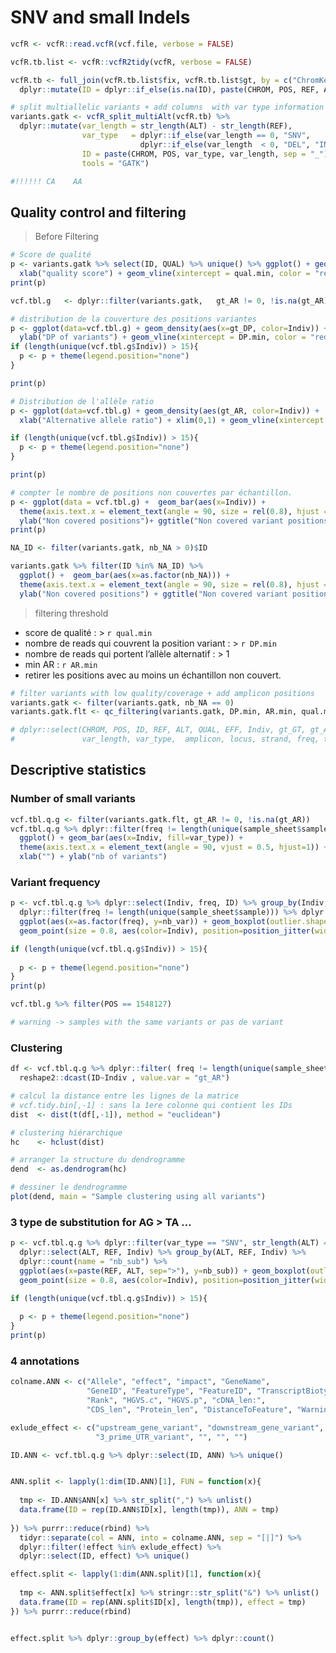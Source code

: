 # SNV and small Indels



```r

vcfR <- vcfR::read.vcfR(vcf.file, verbose = FALSE)

vcfR.tb.list <- vcfR::vcfR2tidy(vcfR, verbose = FALSE)

vcfR.tb <- full_join(vcfR.tb.list$fix, vcfR.tb.list$gt, by = c("ChromKey", "POS")) %>% 
  dplyr::mutate(ID = dplyr::if_else(is.na(ID), paste(CHROM, POS, REF, ALT, sep="_"), ID)) 

# split multiallelic variants + add columns  with var type information
variants.gatk <- vcfR_split_multiAlt(vcfR.tb) %>% 
  dplyr::mutate(var_length = str_length(ALT) - str_length(REF),
                var_type   = dplyr::if_else(var_length == 0, "SNV", 
                             dplyr::if_else(var_length  < 0, "DEL", "INS")),
                ID = paste(CHROM, POS, var_type, var_length, sep = "_"),
                tools = "GATK")

#!!!!!! CA    AA   
```

## Quality control and filtering

> Before Filtering

```r

# Score de qualité
p <- variants.gatk %>% select(ID, QUAL) %>% unique() %>% ggplot() + geom_density(aes(QUAL)) + xlim(0,200) +
  xlab("quality score") + geom_vline(xintercept = qual.min, color = "red") + ggtitle("Variant quality score distribution")
print(p)

vcf.tbl.g   <- dplyr::filter(variants.gatk,   gt_AR != 0, !is.na(gt_AR))

# distribution de la couverture des positions variantes
p <- ggplot(data=vcf.tbl.g) + geom_density(aes(x=gt_DP, color=Indiv)) + xlim(0,50) +
  ylab("DP of variants") + geom_vline(xintercept = DP.min, color = "red") + ggtitle("Variant depth of coverage distribution")
if (length(unique(vcf.tbl.g$Indiv)) > 15){
  p <- p + theme(legend.position="none")
}

print(p)

# Distribution de l'allèle ratio
p <- ggplot(data=vcf.tbl.g) + geom_density(aes(gt_AR, color=Indiv)) + 
  xlab("Alternative allele ratio") + xlim(0,1) + geom_vline(xintercept = AR.min, color = "red")+ ggtitle("Variant allele ratio distribution")

if (length(unique(vcf.tbl.g$Indiv)) > 15){
  p <- p + theme(legend.position="none")
}

print(p)

# compter le nombre de positions non couvertes par échantillon.
p <- ggplot(data = vcf.tbl.g) +  geom_bar(aes(x=Indiv)) + 
  theme(axis.text.x = element_text(angle = 90, size = rel(0.8), hjust = 0)) + xlab("") + 
  ylab("Non covered positions")+ ggtitle("Non covered variant positions")
print(p)

```

```r
NA_ID <- filter(variants.gatk, nb_NA > 0)$ID

variants.gatk %>% filter(ID %in% NA_ID) %>% 
  ggplot() +  geom_bar(aes(x=as.factor(nb_NA))) + 
  theme(axis.text.x = element_text(angle = 90, size = rel(0.8), hjust = 0)) + xlab("") + 
  ylab("Non covered positions") + ggtitle("Non covered variant positions")


```


> filtering threshold

* score de qualité : > `r qual.min`
* nombre de reads qui couvrent la position variant : > `r DP.min`
* nombre de reads qui portent l'allèle alternatif : > 1
* min AR : `r AR.min`
* retirer les positions avec au moins un échantillon non couvert.



```r

# filter variants with low quality/coverage + add amplicon positions
variants.gatk <- filter(variants.gatk, nb_NA == 0)
variants.gatk.flt <- qc_filtering(variants.gatk, DP.min, AR.min, qual.min)

# dplyr::select(CHROM, POS, ID, REF, ALT, QUAL, EFF, Indiv, gt_GT, gt_AD, gt_DP, gt_AR, 
#               var_length, var_type,  amplicon, locus, strand, freq, tools) 

```



## Descriptive statistics

### Number of small variants

```r

vcf.tbl.q.g <- filter(variants.gatk.flt, gt_AR != 0, !is.na(gt_AR))
vcf.tbl.q.g %>% dplyr::filter(freq != length(unique(sample_sheet$sample))) %>% dplyr::select(ID, gt_AR, Indiv, var_type) %>% unique() %>% 
  ggplot() + geom_bar(aes(x=Indiv, fill=var_type)) + 
  theme(axis.text.x = element_text(angle = 90, vjust = 0.5, hjust=1)) + 
  xlab("") + ylab("nb of variants")
```

### Variant frequency

```r

p <- vcf.tbl.q.g %>% dplyr::select(Indiv, freq, ID) %>% group_by(Indiv, freq) %>% 
  dplyr::filter(freq != length(unique(sample_sheet$sample))) %>% dplyr::count(name = "nb_var") %>% 
  ggplot(aes(x=as.factor(freq), y=nb_var)) + geom_boxplot(outlier.shape = NA) +
  geom_point(size = 0.8, aes(color=Indiv), position=position_jitter(width = 0.2)) + xlab("freq in samples") + ylab("# variants")

if (length(unique(vcf.tbl.q.g$Indiv)) > 15){
  
  p <- p + theme(legend.position="none")
}
print(p)

vcf.tbl.g %>% filter(POS == 1548127)

# warning -> samples with the same variants or pas de variant
```

### Clustering

```r

df <- vcf.tbl.q.g %>% dplyr::filter( freq != length(unique(sample_sheet$sample))) %>% dplyr::select(ID, gt_AR, Indiv) %>% 
  reshape2::dcast(ID~Indiv , value.var = "gt_AR") 

# calcul la distance entre les lignes de la matrice
# vcf.tidy.bin[,-1] : sans la 1ere colonne qui contient les IDs
dist  <- dist(t(df[,-1]), method = "euclidean")

# clustering hiérarchique
hc    <- hclust(dist)

# arranger la structure du dendrogramme
dend  <- as.dendrogram(hc)

# dessiner le dendrogramme
plot(dend, main = "Sample clustering using all variants")
```


### 3 type de substitution for AG > TA ...

```r

p <- vcf.tbl.q.g %>% dplyr::filter(var_type == "SNV", str_length(ALT) == 1) %>% 
  dplyr::select(ALT, REF, Indiv) %>% group_by(ALT, REF, Indiv) %>% 
  dplyr::count(name = "nb_sub") %>% 
  ggplot(aes(x=paste(REF, ALT, sep=">"), y=nb_sub)) + geom_boxplot(outlier.shape = NA) +
  geom_point(size = 0.8, aes(color=Indiv), position=position_jitter(width = 0.2))

if (length(unique(vcf.tbl.q.g$Indiv)) > 15){
  
  p <- p + theme(legend.position="none")
}
print(p)

```




### 4 annotations
```r

colname.ANN <- c("Allele", "effect", "impact", "GeneName", 
                 "GeneID", "FeatureType", "FeatureID", "TranscriptBiotype", 
                 "Rank", "HGVS.c", "HGVS.p", "cDNA_len:", 
                 "CDS_len", "Protein_len", "DistanceToFeature", "Warnings")

exlude_effect <- c("upstream_gene_variant", "downstream_gene_variant", "intergenic_region", "intragenic_variant", "intragenic_variant", 
                   "3_prime_UTR_variant", "", "", "")

ID.ANN <- vcf.tbl.q.g %>% dplyr::select(ID, ANN) %>% unique() 


ANN.split <- lapply(1:dim(ID.ANN)[1], FUN = function(x){
  
  tmp <- ID.ANN$ANN[x] %>% str_split(",") %>% unlist()
  data.frame(ID = rep(ID.ANN$ID[x], length(tmp)), ANN = tmp)
  
}) %>% purrr::reduce(rbind) %>% 
  tidyr::separate(col = ANN, into = colname.ANN, sep = "[|]") %>% 
  dplyr::filter(!effect %in% exlude_effect) %>% 
  dplyr::select(ID, effect) %>% unique()

effect.split <- lapply(1:dim(ANN.split)[1], function(x){
  
  tmp <- ANN.split$effect[x] %>% stringr::str_split("&") %>% unlist()
  data.frame(ID = rep(ANN.split$ID[x], length(tmp)), effect = tmp)
}) %>% purrr::reduce(rbind)


effect.split %>% dplyr::group_by(effect) %>% dplyr::count()

```

